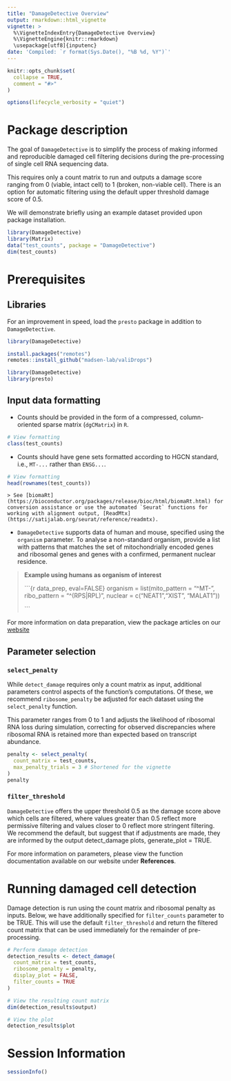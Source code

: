 ```yaml
---
title: "DamageDetective Overview"
output: rmarkdown::html_vignette
vignette: >
  %\VignetteIndexEntry{DamageDetective Overview}
  %\VignetteEngine{knitr::rmarkdown}
  \usepackage[utf8]{inputenc}
date: 'Compiled: `r format(Sys.Date(), "%B %d, %Y")`'
---
```


```r
knitr::opts_chunk$set(
  collapse = TRUE,
  comment = "#>"
)

options(lifecycle_verbosity = "quiet")
```

# Package description

The goal of `DamageDetective` is to simplify the process of making informed and reproducible damaged cell filtering decisions during the pre-processing of single cell RNA sequencing data.

This requires only a count matrix to run and outputs a damage score ranging from 0 (viable, intact cell) to 1 (broken, non-viable cell). There is an option for automatic filtering using the default upper threshold damage score of 0.5.

We will demonstrate briefly using an example dataset provided upon package installation.

```r
library(DamageDetective)
library(Matrix)
data("test_counts", package = "DamageDetective")
dim(test_counts)
```

# Prerequisites

## Libraries 

For an improvement in speed, load the `presto` package in addition to `DamageDetective`.

```r
library(DamageDetective)
```

```r
install.packages("remotes")
remotes::install_github("madsen-lab/valiDrops")

library(DamageDetective)
library(presto)
```


## Input data formatting

-   Counts should be provided in the form of a compressed, column-oriented sparse matrix (`dgCMatrix`) in `R`.

```r
# View formatting
class(test_counts)
```

-   Counts should have gene sets formatted according to HGCN standard, i.e., `MT-...` rather than `ENSG...`.

```r
# View formatting
head(rownames(test_counts))
```

    > See [biomaRt](https://bioconductor.org/packages/release/bioc/html/biomaRt.html) for conversion assistance or use the automated `Seurat` functions for working with alignment output, [ReadMtx](https://satijalab.org/seurat/reference/readmtx).

-   `DamageDetective` supports data of human and mouse, specified using the `organism` parameter. To analyse a non-standard organism, provide a list with patterns that matches the set of mitochondrially encoded genes and ribosomal genes and genes with a confirmed, permanent nuclear residence.

> **Example using humans as organism of interest**
>
> ```{r data_prep, eval=FALSE}
> organism = list(mito_pattern = "^MT-",
>                 ribo_pattern = "^(RPS|RPL)",
>                 nuclear = c("NEAT1","XIST", "MALAT1"))
>
> ```

For more information on data preparation, view the package articles on our [website](<https://alicenjoyhenning.github.io/DamageDetective>)

## Parameter selection

### `select_penalty`

While `detect_damage` requires only a count matrix as input, additional parameters control aspects of the function’s computations. Of these, we recommend `ribosome_penalty` be adjusted for each dataset using the `select_penalty` function. 

This parameter ranges from 0 to 1 and adjusts the likelihood of ribosomal RNA loss during simulation, correcting for observed discrepancies where ribosomal RNA is retained more than expected based on transcript abundance. 

```r
penalty <- select_penalty(
  count_matrix = test_counts, 
  max_penalty_trials = 3 # Shortened for the vignette
)
penalty
```
### `filter_threshold` 

`DamageDetective` offers the upper threshold 0.5 as the damage score above which cells are filtered, where values greater than 0.5 reflect more permissive filtering and values closer to 0 reflect more stringent filtering. We recommend the default, but suggest that if adjustments are made, they are informed by the output detect_damage plots, generate_plot = TRUE.


For more information on parameters, please view the function documentation available on our website under **References**.  


# Running damaged cell detection

Damage detection is run using the count matrix and ribosomal penalty as inputs. Below, we have additionally specified for `filter_counts` parameter to be TRUE. This will use the default `filter_threshold` and return the filtered count matrix that can be used immediately for the remainder of pre-processing. 

```r
# Perform damage detection
detection_results <- detect_damage(
  count_matrix = test_counts,
  ribosome_penalty = penalty,
  display_plot = FALSE,
  filter_counts = TRUE
)

# View the resulting count matrix
dim(detection_results$output)

# View the plot 
detection_results$plot
```

# Session Information

```r
sessionInfo()
```

